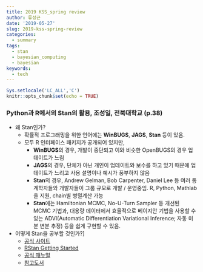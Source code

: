 ```yaml
---
title: 2019 KSS_spring review
author: 류성균
date: '2019-05-27'
slug: 2019-kss-spring-review
categories:
  - summary
tags:
  - stan
  - bayesian_computing
  - bayesian
keywords:
  - tech
---
```


<!--more-->


```r
Sys.setlocale('LC_ALL','C')
knitr::opts_chunk$set(echo = TRUE)
```

### Python과 R에서의 Stan의 활용, 조성일, 전북대학교 (p.38)

- 왜 Stan인가?
    - 확률적 프로그래밍을 위한 언어에는 **WinBUGS**, **JAGS**, **Stan** 등이 있음.
    - 모두 R 인터페이스 패키지가 공개되어 있지만,
        - **WinBUGS**의 경우, 개발이 중단되고 이와 비슷한 OpenBUGS의 경우 업데이트가 느림
        - **JAGS**의 경우, 단체가 아닌 개인이 업데이트와 보수를 하고 있기 때문에 업데이트가 느리고 사용 설명이나 예시가 풍부하지 않음
        - **Stan**의 경우, Andrew Gelman, Bob Carpenter, Daniel Lee 등 여러 통계학자들와 개발자들이 그룹 규모로 개발 / 운영중임. R, Python, Mathlab을 지원, chain별 병렬계산 가능
        - **Stan**에는 Hamiltonian MCMC, No-U-Turn Sampler 등 개선된 MCMC 기법과, 대용량 데이터에서 효율적으로 베이지안 기법을 사용할 수 있는 ADVI(Automatic Differentiation Variational Inference; 자동 미분 변분 추정) 등을 쉽게 구현할 수 있음. 

- 어떻게 Stan을 공부할 것인가?]
    - [공식 사이트](https://mc-stan.org/)
    - [RStan Getting Started](https://github.com/stan-dev/rstan/wiki/RStan-Getting-Started)
    - [공식 매뉴얼](https://mc-stan.org/docs/2_19/reference-manual/index.html)
    - [참고도서](https://www.aladin.co.kr/shop/wproduct.aspx?ItemId=186779904) 

